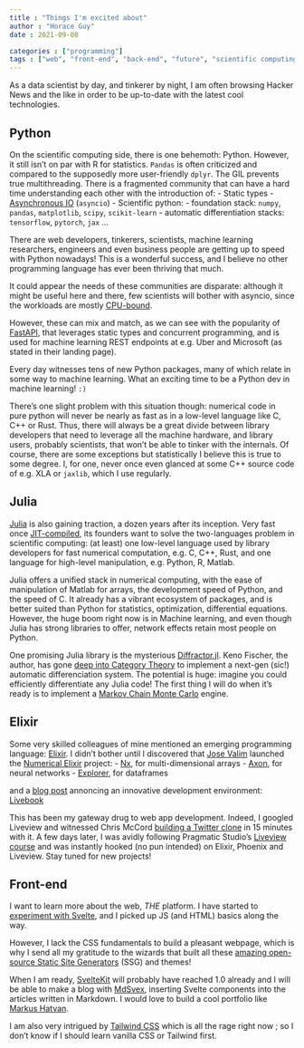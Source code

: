 ```yaml
---
title : "Things I'm excited about"
author : "Horace Guy"
date : 2021-09-08

categories : ["programming"]
tags : ["web", "front-end", "back-end", "future", "scientific computing", "machine learning"]
---
```


As a data scientist by day, and tinkerer by night, I am often browsing Hacker News and the like in order to be up-to-date with the latest cool technologies. 

## Python

On the scientific computing side, there is one behemoth: Python. However, it still isn't on par with R for statistics. `Pandas` is often criticized and compared to the supposedly more user-friendly `dplyr`. The GIL prevents true multithreading. There is a fragmented community that can have a hard time understanding each other with the introduction of:
- Static types
- [Asynchronous IO](https://en.wikipedia.org/wiki/Asynchronous_I/O) (`asyncio`)
- Scientific python: 
    - foundation stack: `numpy`, `pandas`, `matplotlib`, `scipy`, `scikit-learn` 
    - automatic differentiation stacks: `tensorflow`, `pytorch`, `jax` ...

There are web developers, tinkerers, scientists, machine learning researchers, engineers and even business people are getting up to speed with Python nowadays! This is a wonderful success, and I believe no other programming language has ever been thriving that much. 

It could appear the needs of these communities are disparate: although it might be useful here and there, few scientists will bother with asyncio, since the workloads are mostly [CPU-bound](https://en.wikipedia.org/wiki/CPU-bound).

However, these can mix and match, as we can see with the popularity of [FastAPI](https://fastapi.tiangolo.com/), that leverages static types and concurrent programming, and is used for machine learning REST endpoints at e.g. Uber and Microsoft (as stated in their landing page).

Every day witnesses tens of new Python packages, many of which relate in some way to machine learning. What an exciting time to be a Python dev in machine learning! `:)`

There's one slight problem with this situation though: numerical code in pure python will never be nearly as fast as in a low-level language like C, C++ or Rust. Thus, there will always be a great divide between library developers that need to leverage all the machine hardware, and library users, probably scientists, that won't be able to tinker with the internals. Of course, there are some exceptions but statistically I believe this is true to some degree. I, for one, never once even glanced at some C++ source code of e.g. XLA or `jaxlib`, which I use regularly.

## Julia

[Julia](https://julialang.org/) is also gaining traction, a dozen years after its inception. Very fast once [JIT-compiled](https://en.wikipedia.org/wiki/Just-in-time_compilation), its founders want to solve the two-languages problem in scientific computing: (at least) one low-level language used by library developers for fast numerical computation, e.g. C, C++, Rust, and one language for high-level manipulation, e.g. Python, R, Matlab. 

Julia offers a unified stack in numerical computing, with the ease of manipulation of Matlab for arrays, the development speed of Python, and the speed of C. It already has a vibrant ecosystem of packages, and is better suited than Python for statistics, optimization, differential equations. However, the huge boom right now is in Machine learning, and even though Julia has strong libraries to offer, network effects retain most people on Python.

One promising Julia library is the mysterious [Diffractor.jl](https://github.com/JuliaDiff/Diffractor.jl). Keno Fischer, the author, has gone [deep into Category Theory](https://youtu.be/mQnSRfseu0c) to implement a next-gen (sic!) automatic differenciation system. The potential is huge: imagine you could efficiently differentiate any Julia code! The first thing I will do when it's ready is to implement a [Markov Chain Monte Carlo](https://elevanth.org/blog/2017/11/28/build-a-better-markov-chain/) engine.

## Elixir

Some very skilled colleagues of mine mentioned an emerging programming language: [Elixir](https://elixir-lang.org/). I didn't bother until I discovered that [Jose Valim](https://twitter.com/josevalim) launched the [Numerical Elixir]((https://dashbit.co/blog/nx-numerical-elixir-is-now-publicly-available)) project: 
- [Nx](https://github.com/elixir-nx/nx), for multi-dimensional arrays 
- [Axon](https://github.com/elixir-nx/axon), for neural networks
- [Explorer](https://github.com/elixir-nx/explorer), for dataframes

and a [blog post](https://dashbit.co/blog/announcing-livebook) annoncing an innovative development environment: [Livebook](https://github.com/livebook-dev/livebook)

This has been my gateway drug to web app development. Indeed, I googled Liveview and witnessed Chris McCord [building a Twitter clone](https://youtu.be/MZvmYaFkNJI) in 15 minutes with it. A few days later, I was avidly following Pragmatic Studio's [Liveview course](https://pragmaticstudio.com/courses/phoenix-liveview) and was instantly hooked (no pun intended) on Elixir, Phoenix and Liveview. Stay tuned for new projects!

## Front-end

I want to learn more about the web, _THE_ platform. I have started to [experiment with Svelte](/posts/need-for-speed), and I picked up JS (and HTML) basics along the way.

However, I lack the CSS fundamentals to build a pleasant webpage, which is why I send all my gratitude to the wizards that built all these [amazing open-source Static Site Generators](/posts/static-blog) (SSG) and themes!

When I am ready, [SvelteKit](https://kit.svelte.dev/) will probably have reached 1.0 already and I will be able to make a blog with [MdSvex](https://mdsvex.com/), inserting Svelte components into the articles written in Markdown. I would love to build a cool portfolio like [Markus Hatvan](https://github.com/mhatvan/markushatvan.com).

I am also very intrigued by [Tailwind CSS](https://tailwindcss.com/) which is all the rage right now ; so I don't know if I should learn vanilla CSS or Tailwind first. 
